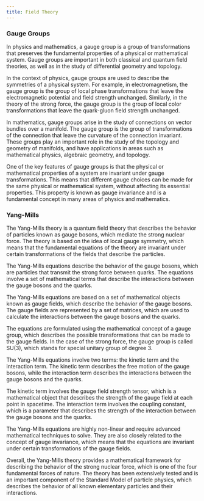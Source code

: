```yaml
---
title: Field Theory
---
```


### Gauge Groups

In physics and mathematics, a gauge group is a group of transformations that preserves the fundamental properties of a physical or mathematical system. Gauge groups are important in both classical and quantum field theories, as well as in the study of differential geometry and topology.

In the context of physics, gauge groups are used to describe the symmetries of a physical system. For example, in electromagnetism, the gauge group is the group of local phase transformations that leave the electromagnetic potential and field strength unchanged. Similarly, in the theory of the strong force, the gauge group is the group of local color transformations that leave the quark-gluon field strength unchanged.

In mathematics, gauge groups arise in the study of connections on vector bundles over a manifold. The gauge group is the group of transformations of the connection that leave the curvature of the connection invariant. These groups play an important role in the study of the topology and geometry of manifolds, and have applications in areas such as mathematical physics, algebraic geometry, and topology.

One of the key features of gauge groups is that the physical or mathematical properties of a system are invariant under gauge transformations. This means that different gauge choices can be made for the same physical or mathematical system, without affecting its essential properties. This property is known as gauge invariance and is a fundamental concept in many areas of physics and mathematics.

### Yang-Mills

The Yang-Mills theory is a quantum field theory that describes the behavior of particles known as gauge bosons, which mediate the strong nuclear force. The theory is based on the idea of local gauge symmetry, which means that the fundamental equations of the theory are invariant under certain transformations of the fields that describe the particles.

The Yang-Mills equations describe the behavior of the gauge bosons, which are particles that transmit the strong force between quarks. The equations involve a set of mathematical terms that describe the interactions between the gauge bosons and the quarks.

The Yang-Mills equations are based on a set of mathematical objects known as gauge fields, which describe the behavior of the gauge bosons. The gauge fields are represented by a set of matrices, which are used to calculate the interactions between the gauge bosons and the quarks.

The equations are formulated using the mathematical concept of a gauge group, which describes the possible transformations that can be made to the gauge fields. In the case of the strong force, the gauge group is called SU(3), which stands for special unitary group of degree 3.

The Yang-Mills equations involve two terms: the kinetic term and the interaction term. The kinetic term describes the free motion of the gauge bosons, while the interaction term describes the interactions between the gauge bosons and the quarks.

The kinetic term involves the gauge field strength tensor, which is a mathematical object that describes the strength of the gauge field at each point in spacetime. The interaction term involves the coupling constant, which is a parameter that describes the strength of the interaction between the gauge bosons and the quarks.

The Yang-Mills equations are highly non-linear and require advanced mathematical techniques to solve. They are also closely related to the concept of gauge invariance, which means that the equations are invariant under certain transformations of the gauge fields.

Overall, the Yang-Mills theory provides a mathematical framework for describing the behavior of the strong nuclear force, which is one of the four fundamental forces of nature. The theory has been extensively tested and is an important component of the Standard Model of particle physics, which describes the behavior of all known elementary particles and their interactions.